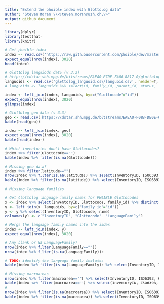 ```yaml
---
title: "Extend the phoible index with Glottolog data"
author: "Steven Moran \\<steven.moran@uzh.ch\\>"
output: github_document
---
```


```r
library(dplyr)
library(testthat)
library(knitr)
```

```r
# Get phoible index
index <- read.csv('https://raw.githubusercontent.com/phoible/dev/master/mappings/InventoryID-LanguageCodes.csv', header=T, stringsAsFactors=F)
expect_equal(nrow(index), 3020)
head(index)
```

```r
# Glottolog languiods data (v 3.3)
# https://cdstar.shh.mpg.de/bitstreams/EAEA0-E7DE-FA06-8817-0/glottolog_languoid.csv.zip
languoids <- read.csv('glottolog_languoid.csv/languoid.csv', header=T, stringsAsFactors=F)
# languoids <- languoids %>% select(id, family_id, parent_id, status,  country_ids, iso639P3code)
```

```r
index <- left_join(index, languoids, by=c("Glottocode"="id"))
expect_equal(nrow(index), 3020)
glimpse(index)
```

```r
# Glottolog geo data (v 3.3)
geo <- read.csv('https://cdstar.shh.mpg.de/bitstreams/EAEA0-F088-DE0E-0712-0/languages_and_dialects_geo.csv')
kable(head(geo))
```

```r
index <- left_join(index, geo)
expect_equal(nrow(index), 3020)
kable(head(index))
```

```r
# Which inventories don't have Glottocodes?
index %>% filter(Glottocode=="")
kable(index %>% filter(is.na(Glottocode)))
```

```r
# Missing geo data?
index %>% filter(latitude=="")
nrow(index %>% filter(is.na(latitude)) %>% select(InventoryID, ISO6393, Glottocode, LanguageName, Source, latitude, longitude))
kable(index %>% filter(is.na(latitude)) %>% select(InventoryID, ISO6393, Glottocode, LanguageName, Source, latitude, longitude))
```

```r
# Missing language families

# Get Glottolog language family names for PHOIBLE Glottocodes
x <- index %>% select(InventoryID, Glottocode, family_id) %>% distinct()
y <- left_join(x, languoids, by=c("family_id"="id"))
y <- y %>% select(InventoryID, Glottocode, name)
colnames(y) <- c("InventoryID", "Glottocode", "LanguageFamily")

# Merge the language family names into the index
index <- left_join(index, y)
expect_equal(nrow(index), 3020)

# Any blank or NA LanguageFamily?
nrow(index %>% filter(LanguageFamily==""))
nrow(index %>% filter(is.na(LanguageFamily)))

# TODO: identify the language family isolates
kable(index %>% filter(is.na(LanguageFamily)) %>% select(InventoryID, ISO6393, Glottocode, LanguageName, Source, LanguageFamily))
```

```r
# Missing macroareas
nrow(index %>% filter(macroarea=="") %>% select(InventoryID, ISO6393, Glottocode, LanguageName, Source, macroarea))
kable(index %>% filter(macroarea=="") %>% select(InventoryID, ISO6393, Glottocode, LanguageName, Source, macroarea))
#
nrow(index %>% filter(is.na(macroarea)) %>% select(InventoryID, ISO6393, Glottocode, LanguageName, Source, macroarea))
kable(index %>% filter(is.na(macroarea)) %>% select(InventoryID, ISO6393, Glottocode, LanguageName, Source, macroarea))
```